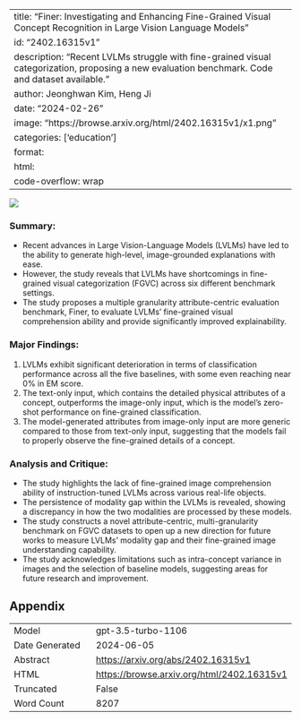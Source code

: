 
---
title: "Finer: Investigating and Enhancing Fine-Grained Visual Concept Recognition in Large Vision Language Models"
id: "2402.16315v1"
description: "Recent LVLMs struggle with fine-grained visual categorization, proposing a new evaluation benchmark. Code and dataset available."
author: Jeonghwan Kim, Heng Ji
date: "2024-02-26"
image: "https://browse.arxiv.org/html/2402.16315v1/x1.png"
categories: ['education']
format:
  html:
    code-overflow: wrap
---

![](https://browse.arxiv.org/html/2402.16315v1/x1.png)

### Summary:
- Recent advances in Large Vision-Language Models (LVLMs) have led to the ability to generate high-level, image-grounded explanations with ease.
- However, the study reveals that LVLMs have shortcomings in fine-grained visual categorization (FGVC) across six different benchmark settings.
- The study proposes a multiple granularity attribute-centric evaluation benchmark, Finer, to evaluate LVLMs' fine-grained visual comprehension ability and provide significantly improved explainability.

### Major Findings:
1. LVLMs exhibit significant deterioration in terms of classification performance across all the five baselines, with some even reaching near 0% in EM score.
2. The text-only input, which contains the detailed physical attributes of a concept, outperforms the image-only input, which is the model's zero-shot performance on fine-grained classification.
3. The model-generated attributes from image-only input are more generic compared to those from text-only input, suggesting that the models fail to properly observe the fine-grained details of a concept.

### Analysis and Critique:
- The study highlights the lack of fine-grained image comprehension ability of instruction-tuned LVLMs across various real-life objects.
- The persistence of modality gap within the LVLMs is revealed, showing a discrepancy in how the two modalities are processed by these models.
- The study constructs a novel attribute-centric, multi-granularity benchmark on FGVC datasets to open up a new direction for future works to measure LVLMs' modality gap and their fine-grained image understanding capability. 
- The study acknowledges limitations such as intra-concept variance in images and the selection of baseline models, suggesting areas for future research and improvement.

## Appendix

|          |          |
|----------|----------|
| Model     | gpt-3.5-turbo-1106       |
| Date Generated     | 2024-06-05       |
| Abstract | [https://arxiv.org/abs/2402.16315v1](https://arxiv.org/abs/2402.16315v1)        |
| HTML     | [https://browse.arxiv.org/html/2402.16315v1](https://browse.arxiv.org/html/2402.16315v1)       |
| Truncated       | False       |
| Word Count       | 8207       |